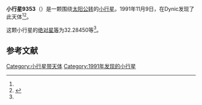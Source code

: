 {{Infobox planet
| bgcolour = #FFFFC0
| name = 9353
| symbol = 
| image = 
| caption = 
| discovery = yes
| discovery_ref = 
| discoverer = {{link-jp|杉江淳|杉江淳}}
| discovery_site = [[Dynic|Dynic]] 
| discovered = 1991年11月9日
| designations = yes
| mp_name = 
| named_after = 
| alt_names = 1991 VM4/ 1976 SY2 / 1987 RQ5 / 1987 SR27 / 1987 WW2
| mp_category = [[主带小行星|主带小行星]]
| orbit_ref = <ref name="a">[http://ssd.jpl.nasa.gov/sbdb.cgi?sstr=9353 9353] {{Wayback|url=http://ssd.jpl.nasa.gov/sbdb.cgi?sstr=9353 |date=20210810100752 }}，小行星數據庫瀏覽器（JPL Small-Body Database Browser）－[[美国国家航空航天局|美国国家航空航天局]]喷气推进实验室</ref>
| epoch = 2456400.5 (2013年4月18日更新)
| aphelion = {{convert|2.8158997|AU|km|3|abbr=on|lk=out}}
| perihelion = {{convert|1.9496185|AU|km|3|abbr=on}}
| semimajor = {{convert|2.3827591|AU|km|3|abbr=on}}
| eccentricity = 0.1817811
| period = 1343.441136 [[日|日]]<br />3.68[[儒略年|儒略年]]
| avg_speed = 
| inclination = 2.98150
| asc_node = 27.23317
| mean_anomaly = 
| arg_peri = 32.28450
| satellites = 
| physical_characteristics = yes
| dimensions = 
| mass = 
| density = 
| surface_grav = 
| escape_velocity = 
| sidereal_day = 
| axial_tilt = 
| pole_ecliptic_lat = 
| pole_ecliptic_lon = 
| albedo = 
| temperatures= 
| temp_name1 = 
| mean_temp_1 = 
| max_temp_1 = 
| temp_name2 = 
| max_temp_2 = 
| spectral_type = 
| abs_magnitude = 32.28450
}}

'''小行星9353'''（{{lang-en|9353}}）是一颗围绕[[太阳|太阳]][[公转|公转]]的[[小行星|小行星]]。1991年11月9日，{{link-jp|杉江淳|杉江淳}}在Dynic发现了此天体<ref name="a" /><ref>{{cite news|title=小行星列表|url=http://cfa-www.harvard.edu/iau/lists/NumberedMPs.txt|accessdate=2013-07-08|newspaper=哈佛大学|archive-date=2008-05-17|archive-url=https://web.archive.org/web/20080517010638/http://cfa-www.harvard.edu/iau/lists/NumberedMPs.txt|dead-url=no}}</ref>。

这颗小行星的[[绝对星等|绝对星等]]为32.28450等<ref name="a" />。

==参考文献==
{{reflist}}
{{Minor Planet Number|[[小行星9352|小行星9352]]|[[小行星9354|小行星9354]]}}

{{小天体}}

[[Category:小行星带天体|Category:小行星带天体]]
[[Category:1991年发现的小行星|Category:1991年发现的小行星]]

{{asteroid-stub}}